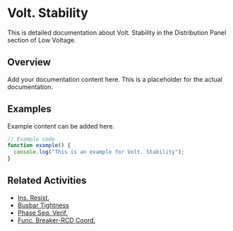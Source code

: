 # Volt. Stability

This is detailed documentation about Volt. Stability in the Distribution Panel section of Low Voltage.

## Overview

Add your documentation content here. This is a placeholder for the actual documentation.

## Examples

Example content can be added here.

```typescript
// Example code
function example() {
  console.log("This is an example for Volt. Stability");
}
```

## Related Activities

- [Ins. Resist.](/docs/low-voltage/distribution-panel/ins-resist)
- [Busbar Tightness](/docs/low-voltage/distribution-panel/busbar-tightness)
- [Phase Seq. Verif.](/docs/low-voltage/distribution-panel/phase-seq-verif)
- [Func. Breaker-RCD Coord.](/docs/low-voltage/distribution-panel/func-breaker-rcd-coord)
